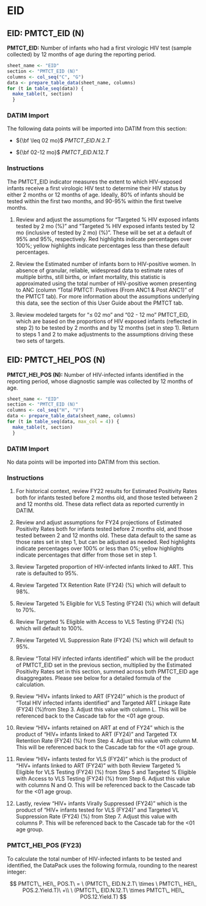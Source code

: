 \blandscape

# EID

## EID: PMTCT_EID (N)

**PMTCT_EID:** Number of infants who had a first virologic HIV test (sample collected) by 12 months of age during the reporting period.

```r
sheet_name <- "EID"
section <- "PMTCT_EID (N)"
columns <- col_seq("C", "G")
data <- prepare_table_data(sheet_name, columns)
for (t in table_seq(data)) {
  make_table(t, section)
  }
```

### DATIM Import

The following data points will be imported into DATIM from this section:

-   ${\bf \leq 02 mo}$ $PMTCT\_EID.N.2.T$

-   ${\bf 02-12 mo}$ $PMTCT\_EID.N.12.T$

### Instructions

The PMTCT_EID indicator measures the extent to which HIV-exposed infants receive a first virologic HIV test to determine their HIV status by either 2 months or 12 months of age. Ideally, 80% of infants should be tested within the first two months, and 90-95% within the first twelve months.

1.  Review and adjust the assumptions for "Targeted % HIV exposed infants tested by 2 mo (%)" and "Targeted % HIV exposed infants tested by 12 mo (inclusive of tested by 2 mo) (%)". These will be set at a default of 95% and 95%, respectively. Red highlights indicate percentages over 100%; yellow highlights indicate percentages less than these default percentages.

2.  Review the Estimated number of infants born to HIV-positive women. In absence of granular, reliable, widespread data to estimate rates of multiple births, still births, or infant mortality, this statistic is approximated using the total number of HIV-positive women presenting to ANC (column "Total PMTCT: Positives (From ANC1 & Post ANC1)" of the PMTCT tab). For more information about the assumptions underlying this data, see the section of this User Guide about the PMTCT tab.

3.  Review modeled targets for "$\leq$ 02 mo" and "02 - 12 mo" PMTCT_EID, which are based on the proportions of HIV exposed infants (reflected in step 2) to be tested by 2 months and by 12 months (set in step 1). Return to steps 1 and 2 to make adjustments to the assumptions driving these two sets of targets.

## EID: PMTCT_HEI_POS (N)

**PMTCT_HEI_POS (N):** Number of HIV-infected infants identified in the reporting period, whose diagnostic sample was collected by 12 months of age.

```r
sheet_name <- "EID"
section <- "PMTCT_EID (N)"
columns <- col_seq("H", "V")
data <- prepare_table_data(sheet_name, columns)
for (t in table_seq(data, max_col = 4)) {
  make_table(t, section)
  }
```

### DATIM Import

No data points will be imported into DATIM from this section.

### Instructions

1.  For historical context, review FY22 results for Estimated Positivity Rates both for infants tested before 2 months old, and those tested between 2 and 12 months old. These data reflect data as reported currently in DATIM.

2.  Review and adjust assumptions for FY24 projections of Estimated Positivity Rates both for infants tested before 2 months old, and those tested between 2 and 12 months old. These data default to the same as those rates set in step 1, but can be adjusted as needed. Red highlights indicate percentages over 100% or less than 0%; yellow highlights indicate percentages that differ from those set in step 1.

3.  Review Targeted proportion of HIV-infected infants linked to ART. This rate is defaulted to 95%.

4.  Review Targeted TX Retention Rate (FY24) (%) which will default to 98%.

5.  Review Targeted % Eligible for VLS Testing (FY24) (%) which will default to 70%.

6.  Review Targeted % Eligible with Access to VLS Testing (FY24) (%) which will default to 100%.

7.  Review Targeted VL Suppression Rate (FY24) (%) which will default to 95%.

8.  Review "Total HIV infected infants identified" which will be the product of PMTCT_EID set in the previous section, multiplied by the Estimated Positivity Rates set in this section, summed across both PMTCT_EID age disaggregates. Please see below for a detailed formula of the calculation.

9.  Review "HIV+ infants linked to ART (FY24)" which is the product of "Total HIV infected infants identified" and Targeted ART Linkage Rate (FY24) (%)from Step 3. Adjust this value with column L. This will be referenced back to the Cascade tab for the \<01 age group.

10. Review "HIV+ infants retained on ART at end of FY24" which is the product of "HIV+ infants linked to ART (FY24)" and Targeted TX Retention Rate (FY24) (%) from Step 4. Adjust this value with column M. This will be referenced back to the Cascade tab for the \<01 age group.

11. Review "HIV+ infants tested for VLS (FY24)" which is the product of "HIV+ infants linked to ART (FY24)" with both Review Targeted % Eligible for VLS Testing (FY24) (%) from Step 5 and Targeted % Eligible with Access to VLS Testing (FY24) (%) from Step 6. Adjust this value with columns N and O. This will be referenced back to the Cascade tab for the \<01 age group.

12. Lastly, review "HIV+ infants Virally Suppressed (FY24)" which is the product of "HIV+ infants tested for VLS (FY24)" and Targeted VL Suppression Rate (FY24) (%) from Step 7. Adjust this value with columns P. This will be referenced back to the Cascade tab for the \<01 age group.

### PMTCT_HEI_POS (FY23)

To calculate the total number of HIV-infected infants to be tested and identified, the DataPack uses the following formula, rounding to the nearest integer:

$$
PMTCT\_ HEI\_ POS.T\  = \ (PMTCT\_ EID.N.2.T\  \times \ PMTCT\_ HEI\_ POS.2.Yield.T)\  +\\
\ (PMTCT\_ EID.N.12.T\  \times PMTCT\_ HEI\_ POS.12.Yield.T)
$$ \elandscape

\newpage
